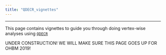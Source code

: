 ```yaml
---
title: "QDECR_vignettes"
---
```


---

This page contains vignettes to guide you through doing vertex-wise analyses using [`QDECR`](https://github.com/slamballais/QDECR)

UNDER CONSTRUCTION! WE WILL MAKE SURE THIS PAGE GOES UP FOR OHBM 2019!
